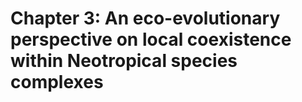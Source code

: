# Chapter 3: An eco-evolutionary perspective on local coexistence within Neotropical species complexes

